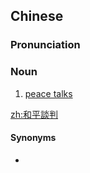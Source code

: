 {{also|和平谈判}}
==Chinese==
{{zh-forms|s=和平谈判|type=22}}

===Pronunciation===
{{zh-pron
|m=hépíng tánpàn
|c=wo4 ping4 taam4 pun3
|cat=n
}}

===Noun===
{{zh-noun}}

# [[peace talks]]

[[zh:和平談判]]

====Synonyms====
* {{zh-l|和談}}